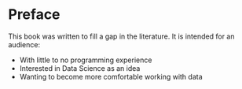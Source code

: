 # Preface {.unnumbered}

This book was written to fill a gap in the literature.  It is intended for an audience:

- With little to no programming experience
- Interested in Data Science as an idea
- Wanting to become more comfortable working with data

